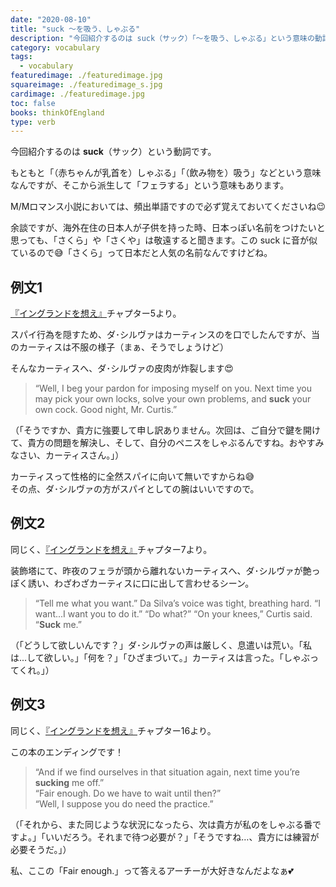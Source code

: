 ```yaml
---
date: "2020-08-10"
title: "suck 〜を吸う、しゃぶる"
description: "今回紹介するのは suck（サック）「〜を吸う、しゃぶる」という意味の動詞です。例文は、『イングランドを想え』より"
category: vocabulary
tags:
  - vocabulary
featuredimage: ./featuredimage.jpg
squareimage: ./featuredimage_s.jpg
cardimage: ./featuredimage.jpg
toc: false
books: thinkOfEngland
type: verb
---
```



今回紹介するのは __suck__（サック）という動詞です。  

もともと「（赤ちゃんが乳首を）しゃぶる」「（飲み物を）吸う」などという意味なんですが、そこから派生して「フェラする」という意味もあります。

M/Mロマンス小説においては、頻出単語ですので必ず覚えておいてくださいね😉

余談ですが、海外在住の日本人が子供を持った時、日本っぽい名前をつけたいと思っても、「さくら」や「さくや」は敬遠すると聞きます。この suck に音が似ているので😅「さくら」って日本だと人気の名前なんですけどね。

## 例文1

[『イングランドを想え』](/mm-romance/think-of-england/)チャプター5より。

スパイ行為を隠すため、ダ･シルヴァはカーティンスのを口でしたんですが、当のカーティスは不服の様子（まぁ、そうでしょうけど）

そんなカーティスへ、ダ･シルヴァの皮肉が炸裂します😍

<Blockquote book srcBook="thinkOfEngland" lang="en" chapter="5">
“Well, I beg your pardon for imposing myself on you. Next time you may pick your own locks, solve your own problems, and <strong>suck</strong> your own cock. Good night, Mr. Curtis.”
</Blockquote>

<p className="translation">（「そうですか、貴方に強要して申し訳ありません。次回は、ご自分で鍵を開けて、貴方の問題を解決し、そして、自分のペニスをしゃぶるんですね。おやすみなさい、カーティスさん。」）</p>

カーティスって性格的に全然スパイに向いて無いですからね😅  
その点、ダ･シルヴァの方がスパイとしての腕はいいですので。

## 例文2

同じく、[『イングランドを想え』](/mm-romance/think-of-england/)チャプター7より。

装飾塔にて、昨夜のフェラが頭から離れないカーティスへ、ダ･シルヴァが艶っぽく誘い、わざわざカーティスに口に出して言わせるシーン。

<Blockquote book srcBook="thinkOfEngland" lang="en" chapter="7">
“Tell me what you want.” Da Silva’s voice was tight, breathing hard. “I want...I want you to do it.” “Do what?” “On your knees,” Curtis said. “<strong>Suck</strong> me.”
</Blockquote>

<p className="translation">（「どうして欲しいんです？」ダ･シルヴァの声は厳しく、息遣いは荒い。「私は...して欲しい。」「何を？」「ひざまづいて。」カーティスは言った。「しゃぶってくれ。」）</p>

## 例文3

同じく、[『イングランドを想え』](/mm-romance/think-of-england/)チャプター16より。

この本のエンディングです！

<Blockquote book srcBook="thinkOfEngland" lang="en" chapter="16">
“And if we find ourselves in that situation again, next time you’re <strong>sucking</strong> me off.”<br />
“Fair enough. Do we have to wait until then?”<br />
“Well, I suppose you do need the practice.”
</Blockquote>

<p className="translation">（「それから、また同じような状況になったら、次は貴方が私のをしゃぶる番ですよ。」「いいだろう。それまで待つ必要が？」「そうですね…、貴方には練習が必要そうだ。」）</p>

私、ここの「Fair enough.」って答えるアーチーが大好きなんだよなぁ💕

<VocabularyFooter book="thinkOfEngland" />

